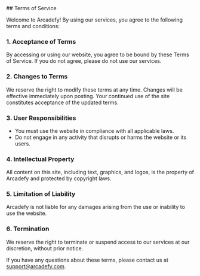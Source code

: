 
<BlogLayout title="Terms of Service" slug="/terms-of-service">
## Terms of Service

Welcome to Arcadefy! By using our services, you agree to the following terms and conditions:

### 1. Acceptance of Terms
By accessing or using our website, you agree to be bound by these Terms of Service. If you do not agree, please do not use our services.

### 2. Changes to Terms
We reserve the right to modify these terms at any time. Changes will be effective immediately upon posting. Your continued use of the site constitutes acceptance of the updated terms.

### 3. User Responsibilities
- You must use the website in compliance with all applicable laws.
- Do not engage in any activity that disrupts or harms the website or its users.

### 4. Intellectual Property
All content on this site, including text, graphics, and logos, is the property of Arcadefy and protected by copyright laws.

### 5. Limitation of Liability
Arcadefy is not liable for any damages arising from the use or inability to use the website.

### 6. Termination
We reserve the right to terminate or suspend access to our services at our discretion, without prior notice.

If you have any questions about these terms, please contact us at support@arcadefy.com.

</BlogLayout>
